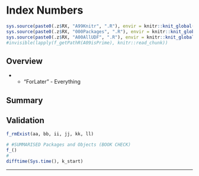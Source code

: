 # Index Numbers {#c20}

```r
sys.source(paste0(.z$RX, "A99Knitr", ".R"), envir = knitr::knit_global())
sys.source(paste0(.z$RX, "000Packages", ".R"), envir = knitr::knit_global())
sys.source(paste0(.z$RX, "A00AllUDF", ".R"), envir = knitr::knit_global())
#invisible(lapply(f_getPathR(A09isPrime), knitr::read_chunk))
```

## Overview

- 
  - "ForLater" - Everything


## Summary



## Validation {.unlisted .unnumbered .tabset .tabset-fade}

```r
f_rmExist(aa, bb, ii, jj, kk, ll)
```

```r
# #SUMMARISED Packages and Objects (BOOK CHECK)
f_()
#
difftime(Sys.time(), k_start)
```

****
